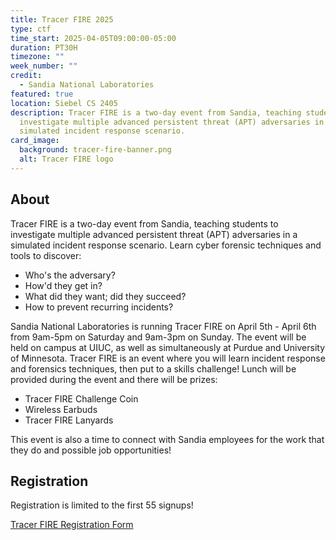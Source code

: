 ```yaml
---
title: Tracer FIRE 2025
type: ctf
time_start: 2025-04-05T09:00:00-05:00
duration: PT30H
timezone: ""
week_number: ""
credit:
  - Sandia National Laboratories
featured: true
location: Siebel CS 2405
description: Tracer FIRE is a two-day event from Sandia, teaching students to
  investigate multiple advanced persistent threat (APT) adversaries in a
  simulated incident response scenario.
card_image:
  background: tracer-fire-banner.png
  alt: Tracer FIRE logo
---
```

## About
Tracer FIRE is a two-day event from Sandia, teaching students to investigate multiple advanced persistent threat (APT) adversaries in a simulated incident response scenario. Learn cyber forensic techniques and tools to discover:

- Who's the adversary?
- How'd they get in?
- What did they want; did they succeed?
- How to prevent recurring incidents?

Sandia National Laboratories is running Tracer FIRE on April 5th - April 6th from 9am-5pm on Saturday and 9am-3pm on Sunday. The event will be held on campus at UIUC, as well as simultaneously at Purdue and University of Minnesota. Tracer FIRE is an event where you will learn incident response and forensics techniques, then put to a skills challenge! Lunch will be provided during the event and there will be prizes:

- Tracer FIRE Challenge Coin
- Wireless Earbuds
- Tracer FIRE Lanyards

This event is also a time to connect with Sandia employees for the work that they do and possible job opportunities!

## Registration
Registration is limited to the first 55 signups!

<a href="https://sigpwny.com/tracerfire2025" class="button btn-primary">Tracer FIRE Registration Form</a>
